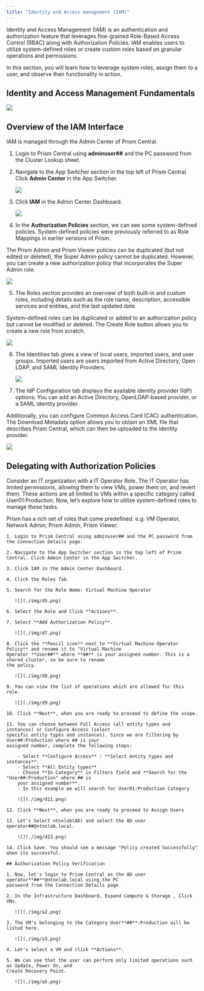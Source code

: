 ```yaml
---
title: "Identity and Access management (IAM)"
---
```



Identity and Access Management (IAM) is an authentication and authorization feature that leverages 
fine-grained Role-Based Access Control (RBAC) along with Authorization Policies. IAM enables users to 
utilize system-defined roles or create custom roles based on granular operations and permissions.

In this section, you will learn how to leverage system roles, assign them to a user, and observe 
their functionality in action.

## Identity and Access Management Fundamentals

![](./img/iam.png)

## Overview of the IAM Interface

IAM is managed through the Admin Center of Prism Central.

1. Login to Prism Central using **adminuser##** and the PC password from the Cluster Lookup sheet.

2. Navigate to the App Switcher section in the top left of Prism Central. Click **Admin Center** in the 
App Switcher.

   ![](./img/iam2.png)

3. Click **IAM** in the Admin Center Dashboard.

   ![](./img/iam3.png)

4. In the **Authorization Policies** section, we can see some system-defined policies. System-defined 
policies were previously referred to as Role Mappings in earlier versions of Prism.

The Prism Admin and Prism Viewer policies can be duplicated (but not edited or deleted), the Super 
Admin policy cannot be duplicated. However, you can create a new authorization policy that incorporates 
the Super Admin role.

   ![](./img/iam4.png)

5. The Roles section provides an overview of both built-in and custom roles, including details such as 
the role name, description, accessible services and entities, and the last updated date.

System-defined roles can be duplicated or added to an authorization policy but cannot be modified or 
deleted. The Create Role button allows you to create a new role from scratch.

   ![](./img/iam5.png)

6. The Identities tab gives a view of local users, imported users, and user groups. Imported users are 
users imported from Active Directory, Open LDAP, and SAML Identity Providers.

   ![](./img/iam6.png)

7. The IdP Configuration tab displays the available identity provider (IdP) options. You can add an 
Active Directory, OpenLDAP-based provider, or a SAML identity provider.

Additionally, you can configure Common Access Card (CAC) authentication. The Download Metadata option 
allows you to obtain an XML file that describes Prism Central, which can then be uploaded to the identity 
provider.

   ![](./img/iam7.png)

## Delegating with Authorization Policies

Consider an IT organization with a IT Operator Role. The IT Operator has limited permissions, allowing 
them to view VMs, power them on, and revert them. These actions are all limited to VMs within a specific 
category called User01:Production. Now, let’s explore how to utilize system-defined roles to manage these 
tasks.

Prism has a rich set of roles that come predefined. e.g: VM Operator, Network Admin, Prism Admin, Prism 
Viewer.

    1. Login to Prism Central using adminuser## and the PC password from the Connection Details page.

    2. Navigate to the App Switcher section in the top left of Prism Central. Click Admin Center in the App Switcher.

    3. Click IAM in the Admin Center Dashboard.

    4. Click the Roles Tab.

    5. Search for the Role Name: Virtual Machine Operator

       ![](./img/d5.png)
    
    6. Select the Role and Click **Actions**.

    7. Select **Add Authorization Policy**.

       ![](./img/d7.png)
    
    8. Click the **Pencil icon** next to **Virtual Machine Operator Policy** and rename it to "Virtual Machine 
    Operator **User##** where **##** is your assigned number. This is a shared cluster, so be sure to rename 
    the policy.
       
       ![](./img/d8.png)
    
    9. You can view the list of operations which are allowed for this role.

       ![](./img/d9.png)

    10. Click **Next**, when you are ready to proceed to define the scope.

    11. You can choose between Full Access (all entity types and instances) or Configure Access (select 
    specific entity types and instances). Since we are filtering by User##:Production where ## is your 
    assigned number, complete the following steps:

        - Select **Configure Access** : **Select entity types and instances**.
        - Select **All Entity types**
        - Choose **In Category** in Filters field and **Search for the "User##:Production" where ## is 
        your assigned number**.
        - In this example we will search for User01:Production Category

        ![](./img/d11.png)
    
    12. Click **Next**, when you are ready to proceed to Assign Users

    13. Let's Select ntnxlab(AD) and select the AD user operator##@ntnxlab.local.

        ![](./img/d13.png)
    
    14. Click Save. You should see a message "Policy created Successfully" when its successful.

    ## Authorization Policy Verification

    1. Now, let's login to Prism Central as the AD user operator**##**@ntnxlab.local using the PC 
    password from the Connection Details page.

    2. In the Infrastructure Dashboard, Expand Compute & Storage , Click VMs.

       ![](./img/a2.png)
    
    3. The VM's belonging to the Category User**##**:Production will be listed here.

       ![](./img/a3.png)
    
    4. Let's select a VM and click **Actions**.

    5. We can see that the user can perform only limited operations such as Update, Power On, and 
    Create Recovery Point.

       ![](./img/a5.png)

